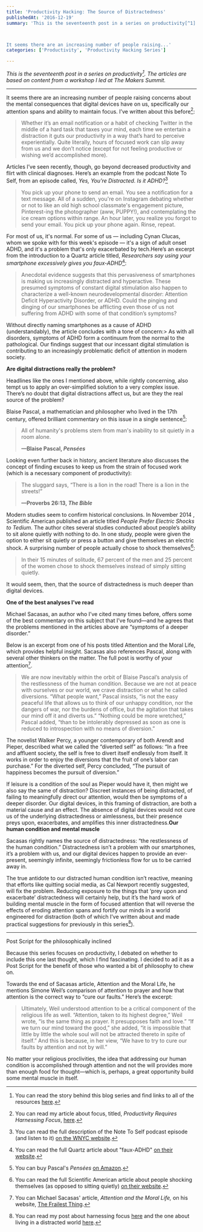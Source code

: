 ```yaml
---
title: 'Productivity Hacking: The Source of Distractedness'
publishedAt: '2016-12-19'
summary: 'This is the seventeenth post in a series on productivity[^1]. The articles are based on content from a workshop I led at The Makers Summit.



It seems there are an increasing number of people raising...'
categories: ['Productivity', 'Productivity Hacking Series']

---
```


*This is the seventeenth post in a series on productivity[^1]. The articles are based on content from a workshop I led at The Makers Summit.*

* * *

It seems there are an increasing number of people raising concerns about the mental consequences that digital devices have on us, specifically our attention spans and ability to maintain focus. I’ve written about this before[^2]:

> Whether it’s an email notification or a habit of checking Twitter in the middle of a hard task that taxes your mind, each time we entertain a distraction it guts our productivity in a way that’s hard to perceive experientially. Quite literally, hours of focused work can slip away from us and we don’t notice (except for not feeling productive or wishing we’d accomplished more).

Articles I’ve seen recently, though, go beyond decreased productivity and flirt with clinical diagnoses. Here’s an example from the podcast Note To Self, from an episode called, *Yes, You’re Distracted. Is it ADHD?*[^3]

> You pick up your phone to send an email. You see a notification for a text message. All of a sudden, you're on Instagram debating whether or not to like an old high school classmate's engagement picture, Pinterest-ing the photographer (aww, PUPPY!), and contemplating the ice cream options within range. An hour later, you realize you forgot to send your email. You pick up your phone again. Rinse, repeat.

For most of us, it's normal. For some of us — including Cynan Clucas, whom we spoke with for this week's episode — it's a sign of adult onset ADHD, and it's a problem that's only exacerbated by tech.Here’s an excerpt from the introduction to a Quartz article titled, *Researchers say using your smartphone excessively gives you faux-ADHD*[^4]:

> Anecdotal evidence suggests that this pervasiveness of smartphones is making us increasingly distracted and hyperactive. These presumed symptoms of constant digital stimulation also happen to characterize a well-known neurodevelopmental disorder: Attention Deficit Hyperactivity Disorder, or ADHD. Could the pinging and dinging of our smartphones be afflicting even those of us not suffering from ADHD with some of that condition’s symptoms?

Without directly naming smartphones as a cause of ADHD (understandably), the article concludes with a tone of concern:> As with all disorders, symptoms of ADHD form a continuum from the normal to the pathological. Our findings suggest that our incessant digital stimulation is contributing to an increasingly problematic deficit of attention in modern society.

**Are digital distractions really the problem?**

Headlines like the ones I mentioned above, while rightly concerning, also tempt us to apply an over-simplified solution to a very complex issue. There’s no doubt that digital distractions affect us, but are they the real source of the problem?

Blaise Pascal, a mathematician and philosopher who lived in the 17th century, offered brilliant commentary on this issue in a single sentence[^5]:

> All of humanity's problems stem from man's inability to sit quietly in a room alone.  
> 
> **—Blaise Pascal, _Pensées_**

Looking even further back in history, ancient literature also discusses the concept of finding excuses to keep us from the strain of focused work (which is a necessary component of productivity):

> The sluggard says, “There is a lion in the road! There is a lion in the streets!” 
> 
> **—Proverbs 26:13, _The Bible_**

Modern studies seem to confirm historical conclusions. In November 2014 , Scientific American published an article titled *People Prefer Electric Shocks to Tedium*. The author cites several studies conducted about people’s ability to sit alone quietly with nothing to do. In one study, people were given the option to either sit quietly or press a button and give themselves an electric shock. A surprising number of people actually chose to shock themselves[^6]:

> In their 15 minutes of solitude, 67 percent of the men and 25 percent of the women chose to shock themselves instead of simply sitting quietly.

It would seem, then, that the source of distractedness is much deeper than digital devices.

**One of the best analyses I’ve read**

Michael Sacasas, an author who I’ve cited many times before, offers some of the best commentary on this subject that I’ve found—and he agrees that the problems mentioned in the articles above are “symptoms of a deeper disorder.”

Below is an excerpt from one of his posts titled Attention and the Moral Life, which provides helpful insight. Sacasas also references Pascal, along with several other thinkers on the matter. The full post is worthy of your attention[^7].

> We are now inevitably within the orbit of Blaise Pascal’s analysis of the restlessness of the human condition. Because we are not at peace with ourselves or our world, we crave distraction or what he called diversions. “What people want,” Pascal insists, “is not the easy peaceful life that allows us to think of our unhappy condition, nor the dangers of war, nor the burdens of office, but the agitation that takes our mind off it and diverts us.” “Nothing could be more wretched,” Pascal added, “than to be intolerably depressed as soon as one is reduced to introspection with no means of diversion.”

The novelist Walker Percy, a younger contemporary of both Arendt and Pieper, described what we called the “diverted self” as follows: “In a free and affluent society, the self is free to divert itself endlessly from itself. It works in order to enjoy the diversions that the fruit of one’s labor can purchase.” For the diverted self, Percy concluded, “The pursuit of happiness becomes the pursuit of diversion.”

If leisure is a condition of the soul as Pieper would have it, then might we also say the same of distraction? Discreet instances of being distracted, of failing to meaningfully direct our attention, would then be symptoms of a deeper disorder. Our digital devices, in this framing of distraction, are both a material cause and an effect. The absence of digital devices would not cure us of the underlying distractedness or aimlessness, but their presence preys upon, exacerbates, and amplifies this inner distractedness.**Our human condition and mental muscle**

Sacasas rightly names the source of distractedness: “the restlessness of the human condition.” Distractedness isn’t a problem with our smartphones, it’s a problem with us, and our digital devices happen to provide an ever-present, seemingly infinite, seemingly frictionless flow for us to be carried away in.

The true antidote to our distracted human condition isn’t reactive, meaning that efforts like quitting social media, as Cal Newport recently suggested, will fix the problem. Reducing exposure to the things that ‘prey upon and exacerbate’ distractedness will certainly help, but it’s the hard work of building mental muscle in the form of focused attention that will reverse the effects of eroding attention spans and fortify our minds in a world engineered for distraction (both of which I’ve written about and made practical suggestions for previously in this series[^8]).

* * *

Post Script for the philosophically inclined

Because this series focuses on productivity, I debated on whether to include this one last thought, which I find fascinating. I decided to ad it as a Post Script for the benefit of those who wanted a bit of philosophy to chew on.

Towards the end of Sacasas article, Attention and the Moral Life, he mentions Simone Weil’s comparison of attention to prayer and how that attention is the correct way to “cure our faults.” Here’s the excerpt:

> Ultimately, Weil understood attention to be a critical component of the religious life as well. “Attention, taken to its highest degree,” Weil wrote, “is the same thing as prayer. It presupposes faith and love.” “If we turn our mind toward the good,” she added, “it is impossible that little by little the whole soul will not be attracted thereto in spite of itself.” And this is because, in her view, “We have to try to cure our faults by attention and not by will.”

No matter your religious proclivities, the idea that addressing our human condition is accomplished through attention and not the will provides more than enough food for thought—which is, perhaps, a great opportunity build some mental muscle in itself.

[^1]: You can read the story behind this blog series and find links to all of the resources [here](/blog/productivity-hacking-introduction).

[^2]: You can read my article about focus, titled, *Productivity Requires Harnessing Focus*, [here](/blog/productivity-requires-harnessing-focus).

[^3]: You can read the full description of the Note To Self podcast episode (and listen to it) [on the WNYC website](http://www.wnyc.org/story/you-will-be-distracted-while-you-listen-podcast/).

[^4]: You can read the full Quartz article about "faux-ADHD" [on their website](http://www.nytimes.com/2016/01/22/opinion/the-eight-second-attention-span.html?_r=2).

[^5]: You can buy Pascal's *Pensées* [on Amazon](https://www.amazon.com/Pensees-Penguin-Classics-Blaise-Pascal/dp/0140446451/ref=sr_1_1?ie=UTF8&qid=1481723243&sr=8-1&keywords=pensees).

[^6]: You can read the full Scientific American article about people shocking themselves (as opposed to sitting quietly) [on their website](https://www.scientificamerican.com/article/people-prefer-electric-shocks-to-tedium/).

[^7]: You can Michael Sacasas' article, *Attention and the Moral Life,* on his website, [The Frailest Thing](https://thefrailestthing.com/2016/09/13/attention-and-the-moral-life/).

[^8]: You can read my post about harnessing focus [here](/blog/productivity-requires-harnessing-focus) and the one about living in a distracted world [here](/blog/productivity-hacking-notifications-as-distraction-by-default).

